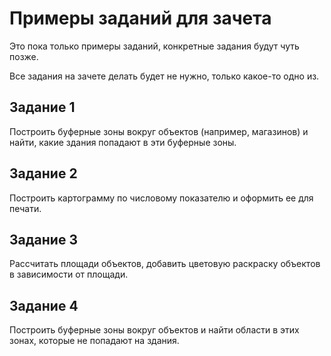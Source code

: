 # Примеры заданий для зачета {#exam}

Это пока только примеры заданий, конкретные задания будут чуть позже.

Все задания на зачете делать будет не нужно, только какое-то одно из.

## Задание 1

Построить буферные зоны вокруг объектов (например, магазинов) и найти, какие здания попадают в эти буферные зоны.

## Задание 2

Построить картограмму по числовому показателю и оформить ее для печати.

## Задание 3

Рассчитать площади объектов, добавить цветовую раскраску объектов в зависимости от площади.

## Задание 4

Построить буферные зоны вокруг объектов и найти области в этих зонах, которые не попадают на здания.
